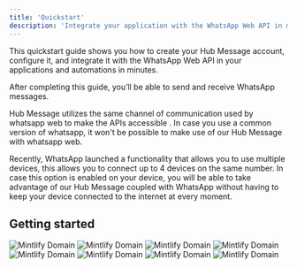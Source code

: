 ```yaml
---
title: 'Quickstart'
description: 'Integrate your application with the WhatsApp Web API in minutes'
---
```


This quickstart guide shows you how to create your Hub Message account, configure it, and integrate it with the WhatsApp Web API in your applications and automations in minutes.

After completing this guide, you’ll be able to send and receive WhatsApp messages.

<Note>
  Hub Message utilizes the same channel of communication used by whatsapp web to make the APIs accessible . In case you use a common version of whatsapp, it won't be possible to make use of our Hub Message with whatsapp web.

  Recently, WhatsApp launched a functionality that allows you to use multiple devices, this allows you to connect up to 4 devices on the same number. In case this option is enabled on your device, you will be able to take advantage of our Hub Message coupled with WhatsApp without having to keep your device connected to the internet at every moment.
</Note>

## Getting started
<Steps>
  <Step title="## Creating your account">
    <Frame>
      <img src="/images/quickstart/createaccount-light.png" alt="Mintlify Domain" className="block dark:hidden" />
      <img src="/images/quickstart/createaccount-dark.png" alt="Mintlify Domain" className="hidden dark:block" />
    </Frame>
  </Step>
  <Step title="Creating your Instance">
    <Frame>
      <img src="/images/quickstart/createaccount-light.png" alt="Mintlify Domain" className="block dark:hidden" />
      <img src="/images/quickstart/createaccount-dark.png" alt="Mintlify Domain" className="hidden dark:block" />
    </Frame>
  </Step>
  <Step title="Getting your **InstanceID** and **InstanceToken**">
    <Frame>
      <img src="/images/quickstart/createaccount-light.png" alt="Mintlify Domain" className="block dark:hidden" />
      <img src="/images/quickstart/createaccount-dark.png" alt="Mintlify Domain" className="hidden dark:block" />
    </Frame>
  </Step>
  <Step title="Getting your **client_Token** ">
      <img src="/images/quickstart/createaccount-light.png" alt="Mintlify Domain" className="block dark:hidden" />
      <img src="/images/quickstart/createaccount-dark.png" alt="Mintlify Domain" className="hidden dark:block" />
  </Step>
</Steps>

